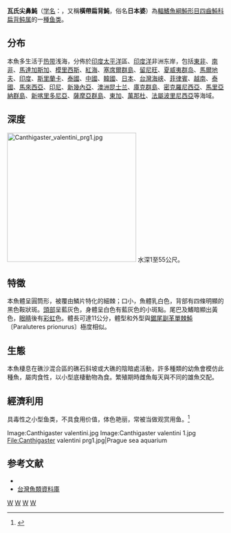 {{Speciesbox
| taxon = Canthigaster valentini
| image = Valentinni's Sharpnose Puffer.jpg
| status = NE
| status_system = IUCN3.1
| binomial_authority = ([[彼得·布萊克爾|Bleeker]], 1853)<ref name='id8836'>{{cite web| url =http://www.bioinfo.cn/db05/BjdwSpecies.php?action=view&id=8836| title =横带扁背鲀| work =《中国动物物种编目数据库》| publisher =中国科学院微生物研究所| author =中国科学院动物研究所| accessdate =2009-04-16| deadurl =yes| archiveurl =https://web.archive.org/web/20160305084952/http://www.bioinfo.cn/db05/BjdwSpecies.php?action=view&id=8836| archivedate =2016-03-05}}</ref>
| synonyms = *''Tetrodon taeniatus''<br /><small>Peters, 1855</small>
*''Tetraodon valentini''<br /><small>Bleeker, 1853</small>
*''Tetraodon gronovii''<br /><small>Bleeker, 1853</small>
}}

'''瓦氏尖鼻魨'''（[[学名|学名]]：{{lang|la|''Canthigaster valentini''}}，又稱'''橫帶扁背魨'''，俗名'''日本婆'''）為[[輻鰭魚綱|輻鰭魚綱]][[魨形目|魨形目]][[四齒魨科|四齒魨科]][[扁背鲀属|扁背鲀属]]的一[[種|種]][[鱼类|鱼类]]。

==分布==
本魚多生活于[[热带|热带]]浅海，分佈於[[印度|印度]][[太平洋|太平洋]]區、[[印度洋|印度洋]]非洲东岸，包括[[東非|東非]]、[[南非|南非]]、[[馬達加斯加|馬達加斯加]]、[[模里西斯|模里西斯]]、[[紅海|紅海]]、[[塞席爾群島|塞席爾群島]]、[[留尼旺|留尼旺]]、[[夏威夷群岛|夏威夷群岛]]、[[馬爾地夫|馬爾地夫]]、[[印度|印度]]、[[斯里蘭卡|斯里蘭卡]]、[[泰國|泰國]]、[[中國|中國]]、[[韓國|韓國]]、[[日本|日本]]、[[台灣|台灣]][[台湾海峡|海峡]]、[[菲律賓|菲律賓]]、[[越南|越南]]、[[泰國|泰國]]、[[馬來西亞|馬來西亞]]、[[印尼|印尼]]、[[新幾內亞|新幾內亞]]、[[澳洲|澳洲]][[昆士兰|昆士兰]]、[[庫克群島|庫克群島]]、[[密克羅尼西亞|密克羅尼西亞]]、[[馬里亞納群島|馬里亞納群島]]、[[新喀里多尼亞|新喀里多尼亞]]、[[薩摩亞群島|薩摩亞群島]]、[[東加|東加]]、[[萬那杜|萬那杜]]、[[法屬波里尼西亞|法屬波里尼西亞]]等海域。

==深度==
[[File:Canthigaster_valentini_prg1.jpg|300px]]
水深1至55公尺。

==特徵==
本魚體呈圓筒形，被覆由鱗片特化的細棘；口小，魚體乳白色，背部有四條明顯的黑色鞍狀斑。[[頭部|頭部]]呈藍灰色，身體呈白色有藍灰色的小斑點。尾巴及鰭暗顯出黃色，[[眼睛|眼睛]]後有[[彩虹|彩虹]]色。體長可達11公分，體型和外型與[[鋸尾副革單棘魨|鋸尾副革單棘魨]]〔Paraluteres prionurus〕極度相似。

==生態==
本魚棲息在礁沙混合區的礁石斜坡或大礁的陰暗處活動，許多種類的幼魚會模仿此種魚，屬肉食性，以小型底棲動物為食。繁殖期時雌魚每天與不同的雄魚交配。

==經濟利用==
具毒性之小型鱼类，不具食用价值，体色艳丽，常被当做观赏用鱼。<ref  name=fishbase>{{FishBase species | genus = Canthigaster | species =  valentini | month = August| year = 2010}}</ref>

<gallery>
Image:Canthigaster valentini.jpg
Image:Canthigaster valentini 1.jpg
File:Canthigaster valentini prg1.jpg|Prague sea aquarium
</gallery>

==参考文献==
{{reflist}}
*{{FishBase_species|genus=Canthigaster|species=valentini|year=2011|month=12}}
*[http://fishdb.sinica.edu.tw/ 台灣魚類資料庫] {{Wayback|url=http://fishdb.sinica.edu.tw/ |date=20160304193340 }}

{{Taxonbar|from=Q1476902}}

[[Category:觀賞魚|W]]
[[Category:有毒魚類|W]]
[[Category:尖鼻魨屬|W]]
[[Category:1853年描述的魚類|W]]